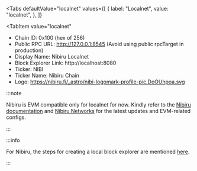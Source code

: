 
<Tabs
 defaultValue="localnet"
  values={[
    { label: "Localnet", value: "localnet", },
  ]}
>
<TabItem
  value="localnet"
>

- Chain ID: 0x100 (hex of 256)
- Public RPC URL: http://127.0.0.1:8545 (Avoid using public rpcTarget in production)
- Display Name: Nibiru Localnet
- Block Explorer Link: http://localhost:8080
- Ticker: NIBI
- Ticker Name: Nibiru Chain
- Logo: https://nibiru.fi/_astro/nibi-logomark-profile-pic.DoOUhpoa.svg

:::note

Nibiru is EVM compatible only for localnet for now. Kindly refer to the
[Nibiru documentation](https://nibiru.fi/docs/dev/evm/) and
[Nibiru Networks](https://nibiru.fi/docs/dev/networks/#evm-network-configs) for the latest updates
and EVM-related configs.

:::

:::info

For Nibiru, the steps for creating a local block explorer are mentioned
[here](https://nibiru.fi/docs/dev/evm/quickstart.html#_4-local-explorer-optional).

:::

</TabItem>
</Tabs>
